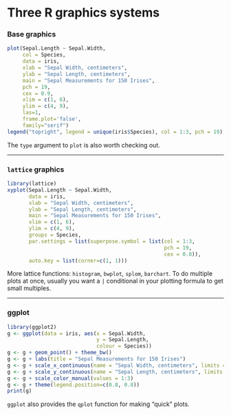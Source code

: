 # Three R graphics systems

### Base graphics

```r
plot(Sepal.Length ~ Sepal.Width,
     col = Species,
     data = iris,
     xlab = "Sepal Width, centimeters",
     ylab = "Sepal Length, centimeters",
     main = "Sepal Measurements for 150 Irises",
     pch = 19,
     cex = 0.9,
     xlim = c(1, 6),
     ylim = c(4, 9),
     las=1,
     frame.plot='false',
     family="serif")
legend("topright", legend = unique(iris$Species), col = 1:3, pch = 19)
```

The `type` argument to `plot` is also worth checking out.

---

### `lattice` graphics

```r
library(lattice)
xyplot(Sepal.Length ~ Sepal.Width,
       data = iris,
       xlab = "Sepal Width, centimeters",
       ylab = "Sepal Length, centimeters",
       main = "Sepal Measurements for 150 Irises",
       xlim = c(1, 6),
       ylim = c(4, 9),
       groups = Species,
       par.settings = list(superpose.symbol = list(col = 1:3,
                                                   pch = 19,
                                                   cex = 0.8)),
       auto.key = list(corner=c(1, 1)))
```

More lattice functions: `histogram`, `bwplot`, `splom`, `barchart`. To do multiple plots at once, usually you want a `|` conditional in your plotting formula to get small multiples.

---

### ggplot

```r
library(ggplot2)
g <- ggplot(data = iris, aes(x = Sepal.Width,
                             y = Sepal.Length,
                             colour = Species))
g <- g + geom_point() + theme_bw()
g <- g + labs(title = "Sepal Measurements for 150 Irises")
g <- g + scale_x_continuous(name = "Sepal Width, centimeters", limits = c(1, 6))
g <- g + scale_y_continuous(name = "Sepal Length, centimeters", limits = c(4, 9))
g <- g + scale_color_manual(values = 1:3)
g <- g + theme(legend.position=c(0.8, 0.8))
print(g)
```

`ggplot` also provides the `qplot` function for making "quick" plots.
